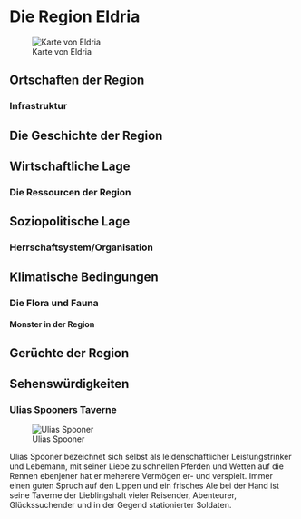 # Die Region Eldria


![Karte von Eldria](Pictures/Maps/Eldria.jpg)

## Ortschaften der Region 

### Infrastruktur

## Die Geschichte der Region

## Wirtschaftliche Lage

### Die Ressourcen der Region

## Soziopolitische Lage 

### Herrschaftsystem/Organisation

## Klimatische Bedingungen

### Die Flora und Fauna

#### Monster in der Region

## Gerüchte der Region

## Sehenswürdigkeiten

### Ulias Spooners Taverne 

![Ulias Spooner](Pictures/Flavor/Regionen/Eldria/Ulienus.jpg)

Ulias Spooner bezeichnet sich selbst als leidenschaftlicher Leistungstrinker und Lebemann, mit seiner Liebe zu schnellen Pferden und Wetten auf die Rennen ebenjener hat er meherere Vermögen er- und verspielt. Immer einen guten Spruch auf den Lippen und ein frisches Ale bei der Hand ist seine Taverne der Lieblingshalt vieler Reisender, Abenteurer, Glückssuchender und in der Gegend stationierter Soldaten.

